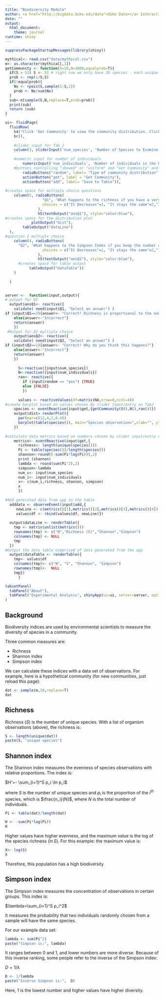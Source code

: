 ---
title: "Biodiversity Module"
author: <a href="http://bigdata.duke.edu/data">Duke Data+</a> Interactive Environmental Data Team
date: ""
output: 
  html_document:
    theme: journal
runtime: shiny
---
```{r, echo=FALSE}
suppressPackageStartupMessages(library(shiny))
```


```{r, echo=FALSE}
mythical<- read.csv("data/mythical.csv")
m<- as.character(mythical[,1])
getCommunity <- function(S=10,N=1000,equalprob=T){
  if(S > 51) S <- 51 # right now we only have 26 species - each unique letter in the alphabet
  prob <- rep(1/S,S)
  if(!equalprob){
    Nx <- rpois(S,sample(1:S,1))
    prob <- Nx/sum(Nx)    
  }
  sub<-m[sample(S,N,replace=T,prob=prob)]
  print(sub)
  return (sub)
}
```

```{r,echo=FALSE}
ui<- fluidPage(
  fluidRow(
    h4("Click 'Get Community' to view the community distribution. Click 'Add To Table' to store values in a table."),
    br(),
    
    #slider input for Tab 2 
    column(3, sliderInput('num_species', 'Number of Species to Examine: ', min=2, max=51, value=12),
           
    #numeric input for number of individuals
        numericInput('num_individuals', 'Number of individuals in the Population: ', min=1000, max=10000, value=1000, step=50),
    #buttons controlling "skewed" or "uniform" and "Get Community" and "Save to Table"
        radioButtons("random", label= "Type of community distribution",choices=c("uniform"="yes", "skewed"="no"), selected="yes"),
        actionButton("get", label = "Get Community"),
        actionButton("add", label= "Save to Table")),
    
#creates space for multiple choice questions
    column(5, radioButtons(
                 "Q1", 'What happens to the richness if you have a very high number of species oberservations?',
                 choices = c("It Decreases"=1, "It stays the same"=2,"It Increases"=3), selected=F
               ),
               h5(textOutput("ansQ1"), style="color:blue"),
#creates space for the distribution plot          
            plotOutput("dist"),
        tableOutput("dataLine")
  ),
#question 2 multiple choice 
    column(4, radioButtons(
      "Q2", 'What happens to the Simpson Index if you keep the number of species at 20 and increase the population size from very small to very large?',
                 choices = c("It Decreases"=1, "It stays the same"=2,"It Increases"=3), selected=F
               ),
               h5(textOutput("ansQ2"), style="color:blue"),
      #creates space for table output
           tableOutput("dataTable"))
    )
    
  )
        

server <-  function(input,output){
# output for Q1     
  output$ansQ1<- reactive({
    validate( need(input$Q1, "Select an answer") )
if (input$Q1==3){answer<- "Correct! Richness is proportional to the number of species."}
    else{answer<-"Incorrect"}
    return(answer)
    })
 #Output for Q2 multiple choice 
    output$ansQ2<- reactive({
    validate( need(input$Q2, "Select an answer") )
if (input$Q2==1){answer<- "Correct! Why do you think this happens?"}
    else{answer<-"Incorrect"}
    return(answer)
    })
    
      S<-reactive({input$num_species})
      N<-reactive({input$num_individuals})
      ran<- reactive({
        if (input$random == "yes") {TRUE}
        else {FALSE}
        })
 
      values <- reactiveValues(df=matrix(NA,nrow=0,ncol=4))
#create barplot based on values chosen by slider input/entry on Tab2     
    species <- eventReactive(input$get,{getCommunity(S(),N(),ran())})
    output$dist= renderPlot({
      par(mar=c(12,4,2,0.4))
      barplot(table(species()), main="Species observations",xlab="", ylab="Number of Individuals",las=2)
    })
    
#calculate data metrics based on numbers chosen by slider input/entry on Tab2    
    metrics<- eventReactive(input$get,{  
      richness<- length(unique(species()))
      Pi <- table(species())/length(species())
      shannon<-round((-sum(Pi*log(Pi))),2)
      print (shannon)
      lambda <- round(sum(Pi^2),2)
      simpson<-lambda
      num_s<- input$num_species
      num_i<- input$num_individuals
      x<- c(num_i,richness, shannon, simpson)
      x
      })
    
#Add generated data from app to the table
  adddata <- observeEvent(input$add,{       
     newLine <- c(metrics()[1],metrics()[2],metrics()[3],metrics()[4])
     values$df <- rbind(values$df, newLine)})
  
  output$dataLine <- renderTable({
    tmp <- matrix(unlist(metrics()))
    rownames(tmp) <- c("N","Richness (S)","Shannon","Simpson")
    colnames(tmp) <- NULL
    tmp
  })
#Output the data table comprised of data generated from the app
  output$dataTable <- renderTable({
    tmp<- values$df
    colnames(tmp)<- c("N", "S", "Shannon", "Simpson")
    rownames(tmp)<-  NULL
    tmp})
      } 

```

```{r,echo=FALSE}
tabsetPanel(
  tabPanel("About"),
  tabPanel("Experimental Analysis", shinyApp(ui=ui, server=server, options=list(height=1000)))
)

```

## Background

Biodiversity indices are used by environmental scientists to measure the diversity of species in a community.

Three common measures are:

* Richness
* Shannon index
* Simpson index

We can calculate these indices with a data set of observations. For example, here is a hypothetical community (for new communities, just reload this page):

```{r, echo=FALSE}
dat <- sample(m,20,replace=T)
dat
```

## Richness

Richness ($S$) is the number of unique species. With a list of organism observations (above), the richness is:

```{r, echo=FALSE}
S <- length(unique(dat))
paste(S, "unique species")
```


## Shannon index

The Shannon index measures the evenness of species observations with relative proportions. The index is:

$H'=- \sum_{i=1}^S p_i \ln p_i$

where $S$ is the number of unique species and $p_i$ is the proportion of the $i^{th}$ species, which is $\frac{n_i}{N}$, where $N$ is the total number of individuals.


```{r, echo=FALSE}
Pi <- table(dat)/length(dat)

H <- -sum(Pi*log(Pi))
H
```

Higher values have higher evenness, and the maximum value is the log of the species richness ($\ln S$).   For this example: the maximum value is:

```{r, echo=FALSE}
X<- log(S)
X
```

Therefore, this population has a high biodiversity

## Simpson index

The Simpson index measures the concentration of observations in certain groups. This index is:

$\lambda=\sum_{i=1}^S p_i^2$

It measures the probability that two individuals randomly chosen from a sample will have the same species.

For our example data set:

```{r, echo=FALSE}
lambda <- sum(Pi^2)
paste("Simpson is:", lambda)
```

It ranges between 0 and 1, and lower numbers are more diverse. Because of this inverse ranking, some people refer to the inverse of the Simpson index:

$D = 1/\lambda$

```{r, echo=FALSE}
D <- 1/lambda
paste("Inverse Simpson is:",  D)
```

Here, 1 is the lowest number and higher values have higher diversity.


